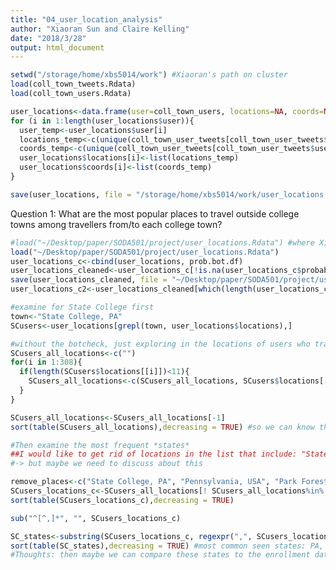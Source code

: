```yaml
---
title: "04_user_location_analysis"
author: "Xiaoran Sun and Claire Kelling"
date: "2018/3/28"
output: html_document
---
```


```r
setwd("/storage/home/xbs5014/work") #Xiaoran's path on cluster
load(coll_town_tweets.Rdata)
load(coll_town_users.Rdata)
```

```r
user_locations<-data.frame(user=coll_town_users, locations=NA, coords=NA, stringsAsFactors = FALSE)
for (i in 1:length(user_locations$user)){
  user_temp<-user_locations$user[i]
  locations_temp<-c(unique(coll_town_user_tweets[coll_town_user_tweets$user$screen_name==user_temp,]$place$full_name))
  coords_temp<-c(unique(coll_town_user_tweets[coll_town_user_tweets$user$screen_name==user_temp,]$place$coordinates$coordinates))
  user_locations$locations[i]<-list(locations_temp)
  user_locations$coords[i]<-list(coords_temp)
}

save(user_locations, file = "/storage/home/xbs5014/work/user_locations.Rdata")
```

Question 1: What are the most popular places to travel outside college towns among travellers from/to each college town?
```r
#load("~/Desktop/paper/SODA501/project/user_locations.Rdata") #where Xiaoran's wd is
load("~/Desktop/paper/SODA501/project/user_locations.Rdata")
user_locations_c<-cbind(user_locations, prob.bot.df)
user_locations_cleaned<-user_locations_c[!is.na(user_locations_c$probab)&(user_locations_c$probab<=.59),]
save(user_locations_cleaned, file = "~/Desktop/paper/SODA501/project/user_locations_botcleaned.Rdata")
user_locations_c2<-user_locations_cleaned[which(length(user_locations_cleaned$locations)<=25)]

#examine for State College first
town<-"State College, PA"
SCusers<-user_locations[grepl(town, user_locations$locations),]

#without the botcheck, just exploring in the locations of users who traveled to less than *10* places
SCusers_all_locations<-c("")
for(i in 1:308){
  if(length(SCusers$locations[[i]])<11){
    SCusers_all_locations<-c(SCusers_all_locations, SCusers$locations[[i]])
  }
}

SCusers_all_locations<-SCusers_all_locations[-1]
sort(table(SCusers_all_locations),decreasing = TRUE) #so we can know the most frequent *places*

#Then examine the most frequent *states*
##I would like to get rid of locations in the list that include: "State College, PA", "Pennsylvania, USA", "Park Forest Village, PA", "Bellefonte, PA", and "Boalsburg, PA" --> these places are too close (or too vague) to State College that I wouldn't consider as "traveling"
#-> but maybe we need to discuss about this

remove_places<-c("State College, PA", "Pennsylvania, USA", "Park Forest Village, PA", "Bellefonte, PA", "Boalsburg, PA")
SCusers_locations_c<-SCusers_all_locations[! SCusers_all_locations%in% remove_places]
sort(table(SCusers_locations_c),decreasing = TRUE)

sub("^[^,]*", "", SCusers_locations_c)

SC_states<-substring(SCusers_locations_c, regexpr(",", SCusers_locations_c) + 2)
sort(table(SC_states),decreasing = TRUE) #most common seen states: PA, FL, NY, MD, NJ
#Thoughts: then maybe we can compare these states to the enrollment data to see what else has been contributing to holiday travels other than students going home (e.g., vacation travel etc.)

```
